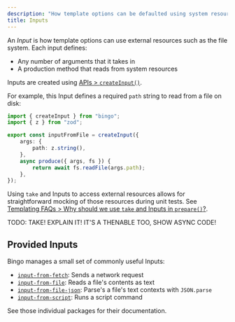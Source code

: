 ```yaml
---
description: "How template options can be defaulted using system resources."
title: Inputs
---
```


An _Input_ is how template options can use external resources such as the file system.
Each input defines:

- Any number of arguments that it takes in
- A production method that reads from system resources

Inputs are created using [APIs > `createInput()`](/build/apis/create-input).

For example, this Input defines a required `path` string to read from a file on disk:

```ts
import { createInput } from "bingo";
import { z } from "zod";

export const inputFromFile = createInput({
	args: {
		path: z.string(),
	},
	async produce({ args, fs }) {
		return await fs.readFile(args.path);
	},
});
```

Using `take` and Inputs to access external resources allows for straightforward mocking of those resources during unit tests.
See [Templating FAQs > Why should we use `take` and Inputs in `prepare()`?](/build/faqs#why-should-we-use-take-and-inputs-in-prepare).

TODO: TAKE!
EXPLAIN IT!
IT'S A THENABLE TOO, SHOW ASYNC CODE!

## Provided Inputs

Bingo manages a small set of commonly useful Inputs:

- [`input-from-fetch`](https://www.npmjs.com/package/input-from-fetch): Sends a network request
- [`input-from-file`](https://www.npmjs.com/package/input-from-file): Reads a file's contents as text
- [`input-from-file-json`](https://www.npmjs.com/package/input-from-file-json): Parse's a file's text contexts with `JSON.parse`
- [`input-from-script`](https://www.npmjs.com/package/input-from-script): Runs a script command

See those individual packages for their documentation.
